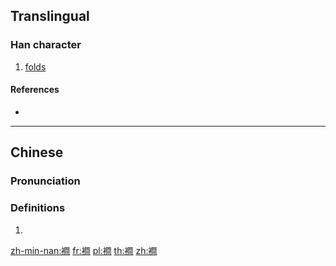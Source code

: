 {{character info/new}}
{{also|裥}}
==Translingual==

===Han character===
{{Han char|rn=145|rad=衣|as=12|sn=18|four=|canj=LANA|ids=⿰衤間}}

# [[fold]]s

====References====
* {{Han ref|kx=1125.151|hdz=53116.030|uh=8947|ud=35143}}

----

==Chinese==
{{zh-forms|s=裥}}

===Pronunciation===
{{zh-pron
|m=jiǎn
|c=gaan2,gaan3
|mc=y
|oc=
|ma=
|cat=n
}}

===Definitions===
{{zh-hanzi}}

# {{rfdef|lang=zh}}

[[zh-min-nan:襇]]
[[fr:襇]]
[[pl:襇]]
[[th:襇]]
[[zh:襇]]